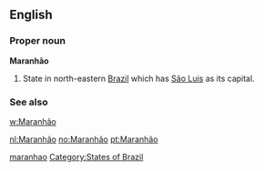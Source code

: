 ==English==

===Proper noun===
'''Maranhão'''

# State in north-eastern [[Brazil]] which has [[São Luis]] as its capital.

===See also===
[[w:Maranhão]]

[[Category:English words spelled with diacritics|maranhao]]
[[Category:States of Brazil]]

[[nl:Maranhão]]
[[no:Maranhão]]
[[pt:Maranhão]]